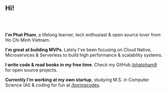 <h2 style="margin-bottom: 4rem;">Hi!</h2>

**I'm Phat Pham**, a lifelong learner, tech enthusiast & open source lover from Ho Chi Minh Vietnam.

**I'm great at building MVPs**. Lately I've been focusing on Cloud Native, Microservices & Serverless to build high performance & scalability systems.

**I write code & read books in my free time**. Check my GitHub [/phatpham9](https://github.com/phatpham9) for open source projects.

**Currently I'm working at my own startup**, studying M.S. in Computer Science (AI) & coding for fun at [/boringcodes](https://github.com/boringcodes).
